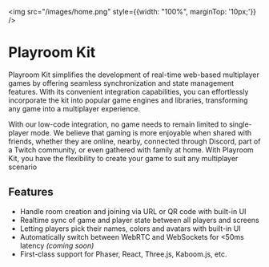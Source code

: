 
<img src="/images/home.png" style={{width: "100%", marginTop: '10px;'}} />
# Playroom Kit



Playroom Kit simplifies the development of real-time web-based multiplayer games by offering seamless synchronization and state management features. With its convenient integration capabilities, you can effortlessly incorporate the kit into popular game engines and libraries, transforming any game into a multiplayer experience.


With our low-code integration, no game needs to remain limited to single-player mode. We believe that gaming is more enjoyable when shared with friends, whether they are online, nearby, connected through Discord, part of a Twitch community, or even gathered with family at home. With Playroom Kit, you have the flexibility to create your game to suit any multiplayer scenario

<div style={{clear: "both"}}></div>

## Features
- Handle room creation and joining via URL or QR code with built-in UI
- Realtime sync of game and player state between all players and screens
- Letting players pick their names, colors and avatars with built-in UI
- Automatically switch between WebRTC and WebSockets for &lt;50ms latency *(coming soon)*
- First-class support for Phaser, React, Three.js, Kaboom.js, etc.



